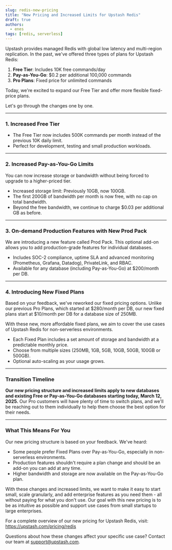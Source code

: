 ```yaml
---
slug: redis-new-pricing
title: "New Pricing and Increased Limits for Upstash Redis"
draft: true
authors:
  - enes
tags: [redis, serverless]
---
```


Upstash provides managed Redis with global low latency and multi-region replication. In the past, we've offered three types of plans for Upstash Redis:

1. **Free Tier**: Includes 10K free commands/day
2. **Pay-as-You-Go**: $0.2 per additional 100,000 commands
3. **Pro Plans**: Fixed price for unlimited commands

Today, we're excited to expand our Free Tier and offer more flexible fixed-price plans.

Let's go through the changes one by one.

---

### 1. Increased Free Tier

- The Free Tier now includes 500K commands per month instead of the previous 10K daily limit.
- Perfect for development, testing and small production workloads.

---

### 2. Increased Pay-as-You-Go Limits

You can now increase storage or bandwidth without being forced to upgrade to a higher-priced tier.

- Increased storage limit: Previously 10GB, now 100GB.
- The first 200GB of bandwidth per month is now free, with no cap on total bandwidth.
- Beyond the free bandwidth, we continue to charge $0.03 per additional GB as before.

---

### 3. On-demand Production Features with New Prod Pack

We are introducing a new feature called Prod Pack. This optional add-on allows you to add production-grade features for individual databases.

- Includes SOC-2 compliance, uptime SLA and advanced monitoring (Prometheus, Grafana, Datadog), PrivateLink, and RBAC.
- Available for any database (including Pay-as-You-Go) at $200/month per DB.

---

### 4. Introducing New Fixed Plans

Based on your feedback, we've reworked our fixed pricing options. Unlike our previous Pro Plans, which started at $280/month per DB, our new fixed plans start at $10/month per DB for a database size of 250MB. 

With these new, more affordable fixed plans, we aim to cover the use cases of Upstash Redis for non-serverless environments.

- Each Fixed Plan includes a set amount of storage and bandwidth at a predictable monthly price.
- Choose from multiple sizes (250MB, 1GB, 5GB, 10GB, 50GB, 100GB or 500GB).
- Optional auto-scaling as your usage grows.

---

### Transition Timeline

**Our new pricing structure and increased limits apply to new databases and existing Free or Pay-as-You-Go databases starting today, March 12, 2025.** Our Pro customers will have plenty of time to switch plans, and we'll be reaching out to them individually to help them choose the best option for their needs.

---

### What This Means For You

Our new pricing structure is based on your feedback. We've heard:

- Some people prefer Fixed Plans over Pay-as-You-Go, especially in non-serverless environments.
- Production features shouldn't require a plan change and should be an add-on you can add at any time.
- Higher bandwidth and storage are now available on the Pay-as-You-Go plan.

With these changes and increased limits, we want to make it easy to start small, scale granularly, and add enterprise features as you need them - all without paying for what you don't use. Our goal with this new pricing is to be as intuitive as possible and support use cases from small startups to large enterprises.

For a complete overview of our new pricing for Upstash Redis, visit: https://upstash.com/pricing/redis

Questions about how these changes affect your specific use case? Contact our team at support@upstash.com.

